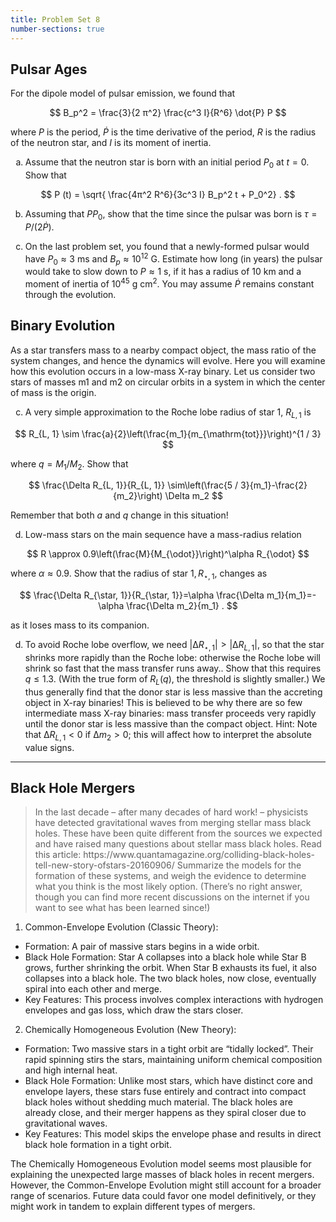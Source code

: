 ```yaml
---
title: Problem Set 8
number-sections: true
---
```


## Pulsar Ages

For the dipole model of pulsar emission, we found that 

$$
B_p^2 = \frac{3}{2 π^2} \frac{c^3 I}{R^6} \dot{P} P
$$

where $P$ is the period, $\dot{P}$ is the time derivative of the period, $R$ is the radius of the  neutron star, and $I$ is its moment of inertia.

(a) Assume that the neutron star is born with an initial period $P_0$ at $t = 0$. Show that  

$$
P (t) =  \sqrt{ \frac{4π^2 R^6}{3c^3 I} B_p^2 t + P_0^2} . 
$$

(b) Assuming that $P P_0$, show that the time since the pulsar was born is $\tau = P/(2\dot{P})$.  

(c) On the last problem set, you found that a newly-formed pulsar would have $P_0 \approx 3 \text{ ms}$ and $B_p \approx 10^{12} \text{ G}$. Estimate how long (in years) the pulsar would take to slow  down to $P \approx 1 \text{ s}$, if it has a radius of 10 km and a moment of inertia of $10^{45} \text{ g cm}^2$.  You may assume $\dot{P}$ remains constant through the evolution.


## Binary Evolution

As a star transfers mass to a nearby compact object,  the mass ratio of the system changes, and hence the dynamics will evolve. Here you  will examine how this evolution occurs in a low-mass X-ray binary. Let us consider two stars of masses m1 and m2 on circular orbits in a system in which the center of  mass is the origin.

(c) A very simple approximation to the Roche lobe radius of star 1, $R_{L,1}$ is

$$
R_{L, 1} \sim \frac{a}{2}\left(\frac{m_1}{m_{\mathrm{tot}}}\right)^{1 / 3}
$$

where $q=M_1 / M_2$. Show that

$$
\frac{\Delta R_{L, 1}}{R_{L, 1}} \sim\left(\frac{5 / 3}{m_1}-\frac{2}{m_2}\right) \Delta m_2
$$

Remember that both $a$ and $q$ change in this situation!

(d) Low-mass stars on the main sequence have a mass-radius relation

$$
R \approx 0.9\left(\frac{M}{M_{\odot}}\right)^\alpha R_{\odot}
$$

where $\alpha \approx 0.9$. Show that the radius of star $1, R_{\star, 1}$, changes as

$$
\frac{\Delta R_{\star, 1}}{R_{\star, 1}}=\alpha \frac{\Delta m_1}{m_1}=-\alpha \frac{\Delta m_2}{m_1} .
$$

as it loses mass to its companion.

(d) To avoid Roche lobe overflow, we need $|∆ R_{\star, 1}| > |∆ R_{L,1}|$, so that the star shrinks  more rapidly than the Roche lobe: otherwise the Roche lobe will shrink so fast that  the mass transfer runs away.. Show that this requires $q\le1.3$. (With the true form  of $R_L(q)$, the threshold is slightly smaller.) We thus generally find that the donor  star is less massive than the accreting object in X-ray binaries! This is believed to be  why there are so few intermediate mass X-ray binaries: mass transfer proceeds very  rapidly until the donor star is less massive than the compact object. Hint: Note that  $∆R_{L,1} < 0$ if $∆m_2 > 0$; this will affect how to interpret the absolute value signs.

---

## Black Hole Mergers

> In the last decade – after many decades of hard  work! – physicists have detected gravitational waves from merging stellar mass black  holes. These have been quite different from the sources we expected and have raised  many questions about stellar mass black holes. Read this article: https://www.quantamagazine.org/colliding-black-holes-tell-new-story-ofstars-20160906/
> Summarize the models for the formation of these systems, and weigh the evidence to determine what you think is the most likely option. (There’s no right answer, though you can find more recent discussions on the internet if you want to see what has been learned since!)


1. Common-Envelope Evolution (Classic Theory):

- Formation: A pair of massive stars begins in a wide orbit.
- Black Hole Formation: Star A collapses into a black hole while Star B grows, further shrinking the orbit. When Star B exhausts its fuel, it also collapses into a black hole. The two black holes, now close, eventually spiral into each other and merge.
- Key Features: This process involves complex interactions with hydrogen envelopes and gas loss, which draw the stars closer.

2. Chemically Homogeneous Evolution (New Theory):

- Formation: Two massive stars in a tight orbit are “tidally locked”. Their rapid spinning stirs the stars, maintaining uniform chemical composition and high internal heat.
- Black Hole Formation: Unlike most stars, which have distinct core and envelope layers, these stars fuse entirely and contract into compact black holes without shedding much material. The black holes are already close, and their merger happens as they spiral closer due to gravitational waves.
- Key Features: This model skips the envelope phase and results in direct black hole formation in a tight orbit.

The Chemically Homogeneous Evolution model seems most plausible for explaining the unexpected large masses of black holes in recent mergers. However, the Common-Envelope Evolution might still account for a broader range of scenarios. Future data could favor one model definitively, or they might work in tandem to explain different types of mergers.